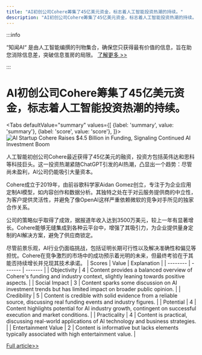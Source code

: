 ```yaml
---
title: "AI初创公司Cohere筹集了45亿美元资金，标志着人工智能投资热潮的持续。"
description: "AI初创公司Cohere筹集了45亿美元资金，标志着人工智能投资热潮的持续。"
---
```



:::info

“知闻AI“ 是由人工智能编撰的刊物集合，确保您只获得最有价值的信息，旨在助您消除信息差，突破信息茧房的局限。  [了解更多 >>](/zh-Hans/docs/guides)

:::

# AI初创公司Cohere筹集了45亿美元资金，标志着人工智能投资热潮的持续。


<Tabs
	defaultValue="summary"
	values={[
	{label: 'summary', value: 'summary'},
	{label: 'score', value: 'score'},
]}>
<TabItem value="summary">
<img
  src="https://image.informedainews.com/2024/06/10/Ar-vDz-1717983374-0.jpg"
  alt="AI Startup Cohere Raises $4.5 Billion in Funding, Signaling Continued AI Investment Boom"
/>



人工智能初创公司Cohere最近获得了45亿美元的融资，投资方包括英伟达和思科等科技巨头。这一投资热潮紧随ChatGPT引发的AI热潮，凸显出一个趋势：尽管尚未盈利，AI公司仍能吸引大量资本。

Cohere成立于2019年，由前谷歌科学家Aidan Gomez创立，专注于为企业应用定制AI模型，如内容创作和数据分析。其独特之处在于对云服务提供商的中立性，为客户提供灵活性，并避免了像OpenAI这样严重依赖微软的竞争对手所见的独家合作关系。

公司的策略似乎取得了成效，据报道年收入达到3500万美元，较上一年有显著增长。Cohere能够无缝集成到各种云平台中，增强了其吸引力，为企业提供量身定制的AI解决方案，避免了供应商锁定。

尽管前景乐观，AI行业仍面临挑战，包括证明长期可行性以及解决准确性和偏见等担忧。Cohere在竞争激烈的市场中的成功预示着光明的未来，但最终考验在于其能否持续增长并兑现其技术承诺。
</TabItem>
<TabItem value="score">
	| Scores     | Value   | Explanation |
	| -------- | ------- | ------- |
	| Objectivity  | 4    | Content provides a balanced overview of Cohere's funding and industry context, slightly leaning towards positive aspects.    |
	| Social Impact | 3     | Content sparks some discussion on AI investment trends but has limited impact on broader public opinion.    |
	| Credibility    | 5    | Content is credible with solid evidence from a reliable source, discussing real funding events and industry figures.    |
	| Potential    | 4    | Content highlights potential for AI industry growth, contingent on successful execution and market conditions.    |
	| Practicality    | 4    | Content is practical, discussing real-world applications of AI technology and business strategies.    |
	| Entertainment Value    | 2    | Content is informative but lacks elements typically associated with high entertainment value.    |
</TabItem>
</Tabs>

[Full article>>](https://www.mittrchina.com/news/detail/13404)
